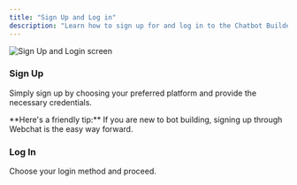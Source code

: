 ```yaml
---
title: "Sign Up and Log in"
description: "Learn how to sign up for and log in to the Chatbot Builder AI platform."
---
```



![Sign Up and Login screen](https://gb-v2-upload-prod.s3.amazonaws.com/uploads/150000058616/sign-up-and-login-1.png)

### Sign Up

Simply sign up by choosing your preferred platform and provide the necessary credentials.

<Info>
  **Here's a friendly tip:** If you are new to bot building, signing up through Webchat is the easy way forward.
</Info>

### Log In

Choose your login method and proceed.